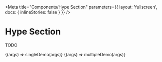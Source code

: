 
<Meta
  title="Components/Hype Section"
  parameters={{
    layout: 'fullscreen',
    docs: { inlineStories: false }
  }}
/>

# Hype Section

TODO

<Canvas>
  <Story name="Single" height="300px">
    {(args) => singleDemo(args)}
  </Story>
</Canvas>

<Canvas>
  <Story name="Multiple" height="300px">
    {(args) => multipleDemo(args)}
  </Story>
</Canvas>
